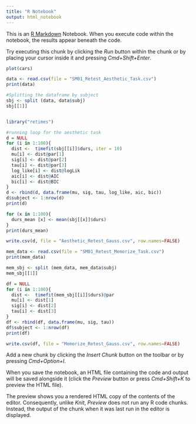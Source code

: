 ```yaml
---
title: "R Notebook"
output: html_notebook
---
```


This is an [R Markdown](http://rmarkdown.rstudio.com) Notebook. When you execute code within the notebook, the results appear beneath the code. 

Try executing this chunk by clicking the *Run* button within the chunk or by placing your cursor inside it and pressing *Cmd+Shift+Enter*. 

```r
plot(cars)
```

```r
data <- read.csv(file = "SM01_Retest_Aesthetic_Task.csv")
print(data)
```

```r
#Splitting the dataframe by subject
sbj <- split (data, data$subj)
sbj[[1]]
```

```r
```

```r
library("retimes")
```
```r
#running loop for the aesthetic task
d = NULL
for (i in 1:100){
  dist <-  timefit(sbj[[i]]$durs, iter = 10)
  mu[i] <- dist@par[1]
  sig[i] <- dist@par[2]
  tau[i] <- dist@par[3]
  log_like[i] <- dist@logLik
  aic[i] <- dist@AIC
  bic[i] <- dist@BIC
}
d <- rbind(d, data.frame(mu, sig, tau, log_like, aic, bic))
d$subject <- 1:nrow(d)
print(d)
```
```r
for (x in 1:100){
  durs_mean [x] <- mean(sbj[[x]]$durs)
}
print(durs_mean)
```

```r
write.csv(d, file = "Aesthetic_Retest_Gauss.csv", row.names=FALSE)
```

```r
mem_data <- read.csv(file = "SM01_Retest_Memorize_Task.csv")
print(mem_data)
```

```r
mem_sbj <- split (mem_data, mem_data$subj)
mem_sbj[[1]]
```

```r
df = NULL
for (i in 1:100){
  dist <-  timefit(mem_sbj[[i]]$durs)@par
  mu[i] <- dist[1]
  sig[i] <- dist[2]
  tau[i] <- dist[3]
}
df <- rbind(df, data.frame(mu, sig, tau))
df$subject <- 1:nrow(df)
print(df)
```
```r
write.csv(df, file = "Memorize_Retest_Gauss.csv", row.names=FALSE)
```

Add a new chunk by clicking the *Insert Chunk* button on the toolbar or by pressing *Cmd+Option+I*.

When you save the notebook, an HTML file containing the code and output will be saved alongside it (click the *Preview* button or press *Cmd+Shift+K* to preview the HTML file). 

The preview shows you a rendered HTML copy of the contents of the editor. Consequently, unlike *Knit*, *Preview* does not run any R code chunks. Instead, the output of the chunk when it was last run in the editor is displayed.


